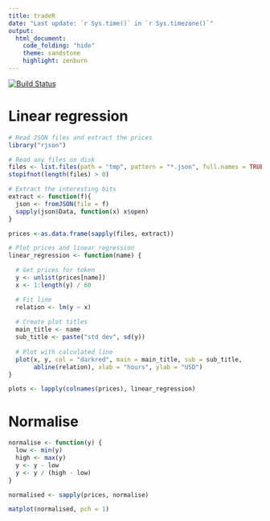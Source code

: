 ```yaml
---
title: tradeR
date: "Last update: `r Sys.time()` in `r Sys.timezone()`"
output:
  html_document:
    code_folding: "hide"
    theme: sandstone
    highlight: zenburn
---
```

[![Build Status](https://travis-ci.org/deanturpin/tradeR.svg?branch=master)](https://travis-ci.org/deanturpin/tradeR)

# Linear regression
```r
# Read JSON files and extract the prices
library("rjson")

# Read any files on disk
files <- list.files(path = "tmp", pattern = "*.json", full.names = TRUE)
stopifnot(length(files) > 0)

# Extract the interesting bits
extract <- function(f){
  json <- fromJSON(file = f)
  sapply(json$Data, function(x) x$open)
}

prices <-as.data.frame(sapply(files, extract))
```

```r
# Plot prices and linear regression
linear_regression <- function(name) {

  # Get prices for token  
  y <- unlist(prices[name])
  x <- 1:length(y) / 60

  # Fit line
  relation <- lm(y ~ x)
  
  # Create plot titles
  main_title <- name
  sub_title <- paste("std dev", sd(y))
  
  # Plot with calculated line
  plot(x, y, col = "darkred", main = main_title, sub = sub_title,
       abline(relation), xlab = "hours", ylab = "USD")
}

plots <- lapply(colnames(prices), linear_regression)

```

# Normalise
```r
normalise <- function(y) {
  low <- min(y)
  high <- max(y)
  y <- y - low
  y <- y / (high - low)
}

normalised <- sapply(prices, normalise)

matplot(normalised, pch = 1)
```
